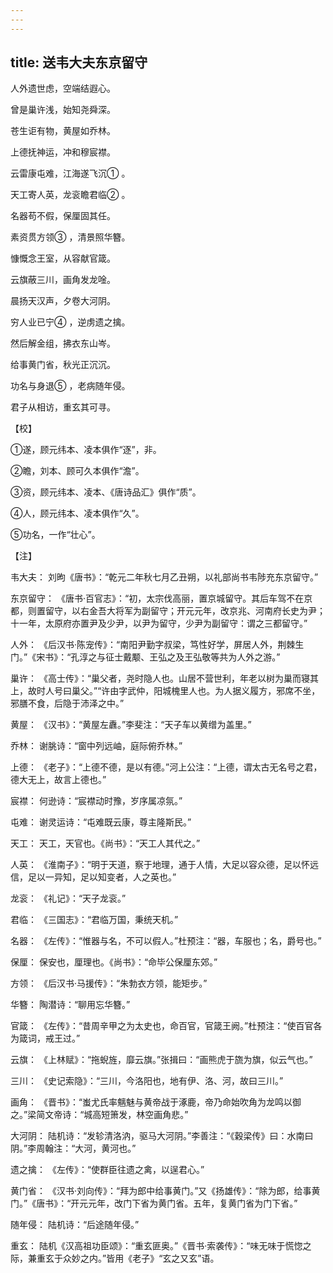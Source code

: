 ```yaml
---
---
---
```

title: 送韦大夫东京留守
---




人外遗世虑，空端结遐心。

曾是巢许浅，始知尧舜深。

苍生讵有物，黄屋如乔林。

上德抚神运，冲和穆宸襟。

云雷康屯难，江海遂飞沉① 。

天工寄人英，龙衮瞻君临② 。

名器苟不假，保厘固其任。

素资贯方领③ ，清景照华簪。

慷慨念王室，从容献官箴。

云旗蔽三川，画角发龙唫。

晨扬天汉声，夕卷大河阴。

穷人业已宁④ ，逆虏遗之擒。

然后解金组，拂衣东山岑。

给事黄门省，秋光正沉沉。

功名与身退⑤ ，老病随年侵。

君子从相访，重玄其可寻。

【校】

①遂，顾元纬本、凌本俱作“逐”，非。

②瞻，刘本、顾可久本俱作“澹”。

③资，顾元纬本、凌本、《唐诗品汇》俱作“质”。

④人，顾元纬本、凌本俱作“久”。

⑤功名，一作“壮心”。

【注】

韦大夫： 刘昫《唐书》：“乾元二年秋七月乙丑朔，以礼部尚书韦陟充东京留守。”

东京留守： 《唐书·百官志》：“初，太宗伐高丽，置京城留守。其后车驾不在京都，则置留守，以右金吾大将军为副留守；开元元年，改京兆、河南府长史为尹；十一年，太原府亦置尹及少尹，以尹为留守，少尹为副留守：谓之三都留守。”

人外： 《后汉书·陈宠传》：“南阳尹勤字叔梁，笃性好学，屏居人外，荆棘生门。”《宋书》：“孔淳之与征士戴颙、王弘之及王弘敬等共为人外之游。”

巢许： 《高士传》：“巢父者，尧时隐人也。山居不营世利，年老以树为巢而寝其上，故时人号曰巢父。”“许由字武仲，阳城槐里人也。为人据义履方，邪席不坐，邪膳不食，后隐于沛泽之中。”

黄屋： 《汉书》：“黄屋左纛。”李斐注：“天子车以黄缯为盖里。”

乔林： 谢朓诗：“窗中列远岫，庭际俯乔林。”

上德： 《老子》：“上德不德，是以有德。”河上公注：“上德，谓太古无名号之君，德大无上，故言上德也。”

宸襟： 何逊诗：“宸襟动时豫，岁序属凉氛。”

屯难： 谢灵运诗：“屯难既云康，尊主隆斯民。”

天工： 天工，天官也。《尚书》：“天工人其代之。”

人英： 《淮南子》：“明于天道，察于地理，通于人情，大足以容众德，足以怀远信，足以一异知，足以知变者，人之英也。”

龙衮： 《礼记》：“天子龙衮。”

君临： 《三国志》：“君临万国，秉统天机。”

名器： 《左传》：“惟器与名，不可以假人。”杜预注：“器，车服也；名，爵号也。”

保厘： 保安也，厘理也。《尚书》：“命毕公保厘东郊。”

方领： 《后汉书·马援传》：“朱勃衣方领，能矩步。”

华簪： 陶潜诗：“聊用忘华簪。”

官箴： 《左传》：“昔周辛甲之为太史也，命百官，官箴王阙。”杜预注：“使百官各为箴词，戒王过。”

云旗： 《上林赋》：“拖蜺旌，靡云旗。”张揖曰：“画熊虎于旒为旗，似云气也。”

三川： 《史记索隐》：“三川，今洛阳也，地有伊、洛、河，故曰三川。”

画角： 《晋书》：“蚩尤氏率魑魅与黄帝战于涿鹿，帝乃命始吹角为龙鸣以御之。”梁简文帝诗：“城高短箫发，林空画角悲。”

大河阴： 陆机诗：“发轸清洛汭，驱马大河阴。”李善注：“《穀梁传》曰：水南曰阴。”李周翰注：“大河，黄河也。”

遗之擒： 《左传》：“使群臣往遗之禽，以逞君心。”

黄门省： 《汉书·刘向传》：“拜为郎中给事黄门。”又《扬雄传》：“除为郎，给事黄门。”《唐书》：“开元元年，改门下省为黄门省。五年，复黄门省为门下省。”

随年侵： 陆机诗：“后途随年侵。”

重玄： 陆机《汉高祖功臣颂》：“重玄匪奥。”《晋书·索袭传》：“味无味于慌惚之际，兼重玄于众妙之内。”皆用《老子》“玄之又玄”语。